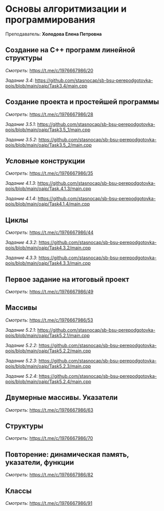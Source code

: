 ﻿# Основы алгоритмизации и программирования

Преподаватель: **Холодова Елена Петровна**

## Создание на С++ программ линейной структуры

*Смотреть*: https://t.me/c/1976667986/20

*Задание 3.4*: https://github.com/stasnocap/sb-bsu-perepodgotovka-pois/blob/main/oaip/Task3.4/main.cpp

## Создание проекта и простейшей программы

*Смотреть*: https://t.me/c/1976667986/28

*Задание 3.5.1*: https://github.com/stasnocap/sb-bsu-perepodgotovka-pois/blob/main/oaip/Task3.5_1/main.cpp

*Задание 3.5.2*: https://github.com/stasnocap/sb-bsu-perepodgotovka-pois/blob/main/oaip/Task3.5_2/main.cpp

## Условные конструкции

*Смотреть*: https://t.me/c/1976667986/35

*Задание 4.1.3*: https://github.com/stasnocap/sb-bsu-perepodgotovka-pois/blob/main/oaip/Task.4.1.3/main.cpp

*Задание 4.1.4*: https://github.com/stasnocap/sb-bsu-perepodgotovka-pois/blob/main/oaip/Task4.1.4/main.cpp

## Циклы

*Смотреть*: https://t.me/c/1976667986/44

*Задание 4.3.2*: https://github.com/stasnocap/sb-bsu-perepodgotovka-pois/blob/main/oaip/Task4.3.2/main.cpp

*Задание 4.3.3*: https://github.com/stasnocap/sb-bsu-perepodgotovka-pois/blob/main/oaip/Task4.3.3/main.cpp

## Первое задание на итоговый проект

*Смотреть*: https://t.me/c/1976667986/49

## Массивы

*Смотреть*: https://t.me/c/1976667986/53

*Задание 5.2.1*: https://github.com/stasnocap/sb-bsu-perepodgotovka-pois/blob/main/oaip/Task5.2.1/main.cpp

*Задание 5.2.2*: https://github.com/stasnocap/sb-bsu-perepodgotovka-pois/blob/main/oaip/Task5.2.2/main.cpp

*Задание 5.2.3*: https://github.com/stasnocap/sb-bsu-perepodgotovka-pois/blob/main/oaip/Task5.2.3/main.cpp

*Задание 5.2.4*: https://github.com/stasnocap/sb-bsu-perepodgotovka-pois/blob/main/oaip/Task5.2.4/main.cpp

## Двумерные массивы. Указатели

*Смотреть*: https://t.me/c/1976667986/63

## Структуры

*Смотреть*: https://t.me/c/1976667986/70

## Повторение: динамическая память, указатели, функции

*Смотреть*: https://t.me/c/1976667986/82

## Классы

*Смотреть*: https://t.me/c/1976667986/91